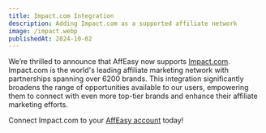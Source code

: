 ```yaml
---
title: Impact.com Integration
description: Adding Impact.com as a supported affiliate network
image: /impact.webp
publishedAt: 2024-10-02
---
```


We’re thrilled to announce that AffEasy now supports [Impact.com](https://impact.com/). Impact.com is the world's leading affiliate marketing network with partnerships spanning over 6200 brands. This integration significantly broadens the range of opportunities available to our users, empowering them to connect with even more top-tier brands and enhance their affiliate marketing efforts.

Connect Impact.com to your [AffEasy account](https://app.affeasy.link/settings/networks) today!

